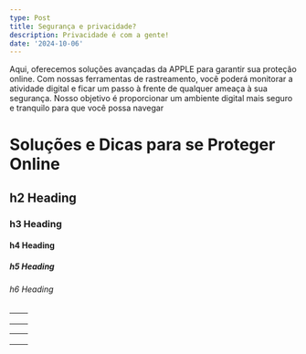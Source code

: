 ```yaml
---
type: Post
title: Segurança e privacidade?
description: Privacidade é com a gente!
date: '2024-10-06'
---
```

Aqui, oferecemos soluções avançadas da APPLE para garantir sua proteção online. Com nossas ferramentas de rastreamento, você poderá monitorar a atividade digital e ficar um passo à frente de qualquer ameaça à sua segurança. Nosso objetivo é proporcionar um ambiente digital mais seguro e tranquilo para que você possa navegar

# Soluções e Dicas para se Proteger Online

## h2 Heading

### h3 Heading

#### h4 Heading

##### h5 Heading

###### h6 Heading

|   |   |
| - | - |
|   |   |
|   |   |
|   |   |



|    |    |
| -: | -: |
|    |    |
|    |    |
|    |    |

##

